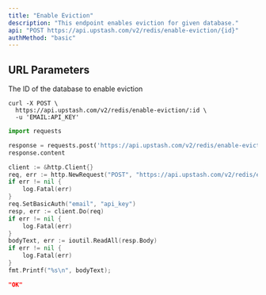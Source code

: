```yaml
---
title: "Enable Eviction"
description: "This endpoint enables eviction for given database."
api: "POST https://api.upstash.com/v2/redis/enable-eviction/{id}"
authMethod: "basic"
---
```


## URL Parameters

<ParamField path="id" type="string" required>
  The ID of the database to enable eviction
</ParamField>

<RequestExample>

```shell curl
curl -X POST \
  https://api.upstash.com/v2/redis/enable-eviction/:id \
  -u 'EMAIL:API_KEY'
```

```python Python
import requests

response = requests.post('https://api.upstash.com/v2/redis/enable-eviction/:id', auth=('EMAIL', 'API_KEY'))
response.content
```

```go Go
client := &http.Client{}
req, err := http.NewRequest("POST", "https://api.upstash.com/v2/redis/enable-eviction/:id", nil)
if err != nil {
    log.Fatal(err)
}
req.SetBasicAuth("email", "api_key")
resp, err := client.Do(req)
if err != nil {
    log.Fatal(err)
}
bodyText, err := ioutil.ReadAll(resp.Body)
if err != nil {
    log.Fatal(err)
}
fmt.Printf("%s\n", bodyText);
```

</RequestExample>

<ResponseExample>

```json 200 OK
"OK"
```

</ResponseExample>
